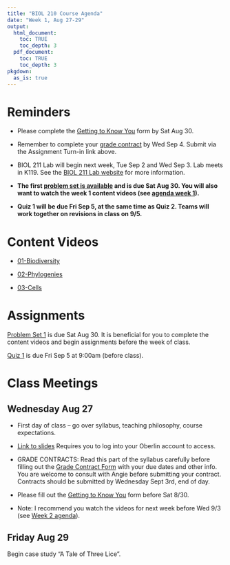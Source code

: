 ```yaml
---
title: "BIOL 210 Course Agenda"
date: "Week 1, Aug 27-29"
output: 
  html_document:
    toc: TRUE
    toc_depth: 3
  pdf_document:
    toc: TRUE
    toc_depth: 3
pkgdown:
  as_is: true
---
```


# Reminders

* Please complete the [Getting to Know You](https://docs.google.com/forms/d/e/1FAIpQLScaPNVaX_waXgLUrAUYxIhIfUrhzBsRnpT38HXaxLQhJMlkxQ/viewform?usp=sf_link) form by Sat Aug 30.

* Remember to complete your [grade contract](https://docs.google.com/forms/d/e/1FAIpQLScJdD7yO7pAEkugUMRwGvSrYl5syahIyh271SzR2fy_mscIfA/viewform?usp=sf_link) by Wed Sep 4. Submit via the Assignment Turn-in link above.

* BIOL 211 Lab will begin next week, Tue Sep 2 and Wed Sep 3. Lab meets in K119. See the [BIOL 211 Lab website](https://aroles.github.io/biol211/) for more information.

* **The first [problem set is available](ps1.html) and is due Sat Aug 30. You will also want to watch the week 1 content videos (see [agenda week 1](agenda-week1.html)).**

* **Quiz 1 will be due Fri Sep 5, at the same time as Quiz 2. Teams will work together on revisions in class on 9/5.**

# Content Videos

* [01-Biodiversity](https://drive.google.com/drive/folders/13zUXCk4qz2xeb_P53ceg8WtmSEPc9tcy?usp=drive_link)

* [02-Phylogenies](https://drive.google.com/drive/folders/14-ijnaXDxYKokx68eg-DHR0UBlYE_Y66?usp=drive_link)

* [03-Cells](https://drive.google.com/drive/folders/15Eokt5lZOLyt9BOrzobP-NeSGSV5MgeP?usp=drive_link)

# Assignments

[Problem Set 1](ps1.html) is due Sat Aug 30. It is beneficial for you to complete the content videos and begin assignments before the week of class. 

[Quiz 1](https://docs.google.com/forms/d/e/1FAIpQLSclHEk-m9EhZvut1CZE3PJMxdoBZuJkcr-QTfRjAFbJAB4t5A/viewform?usp=sf_link) is due Fri Sep 5 at 9:00am (before class).

# Class Meetings

## Wednesday Aug 27

-   First day of class -- go over syllabus, teaching philosophy, course expectations.

-   [Link to slides](https://drive.google.com/drive/folders/17Fm-yEXqtlvGJfFaw6WqywIScW_eZ8m_?usp=drive_link) Requires you to log into your Oberlin account to access.

-   GRADE CONTRACTS: Read this part of the syllabus carefully before filling out the [Grade Contract Form](https://docs.google.com/forms/d/e/1FAIpQLScJdD7yO7pAEkugUMRwGvSrYl5syahIyh271SzR2fy_mscIfA/viewform?usp=sf_link) with your due dates and other info. You are welcome to consult with Angie before submitting your contract. Contracts should be submitted by Wednesday Sept 3rd, end of day.

-   Please fill out the [Getting to Know You](https://docs.google.com/forms/d/e/1FAIpQLScaPNVaX_waXgLUrAUYxIhIfUrhzBsRnpT38HXaxLQhJMlkxQ/viewform?usp=sf_link) form before Sat 8/30.

-   Note: I recommend you watch the videos for next week before Wed 9/3 (see [Week 2 agenda](agenda-week02.html)).

## Friday Aug 29

Begin case study "A Tale of Three Lice".
